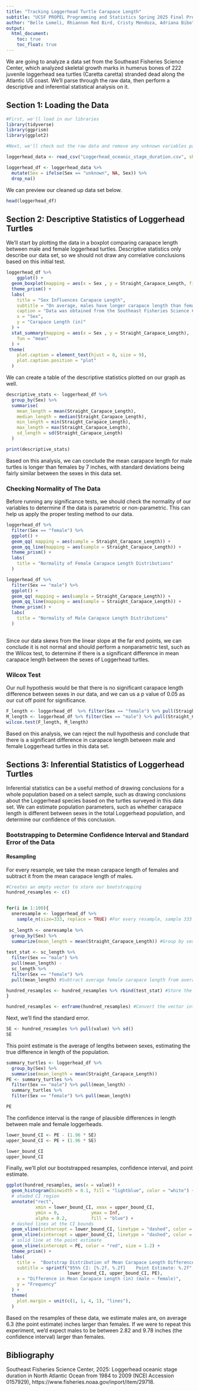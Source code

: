 ```yaml
---
title: "Tracking Loggerhead Turtle Carapace Length"
subtitle: "UCSF PROPEL Programming and Statistics Spring 2025 Final Project"
author: "Belle Lomeli, Rhiannon Red Bird, Cristy Mendoza, Adriana Bibo"
output: 
  html_document:
    toc: true
    toc_float: true
---
```


We are going to analyze a data set from the Southeast Fisheries Science Center, which analyzed skeletal growth marks in humerus bones of 222 juvenile loggerhead sea turtles (Caretta caretta) stranded dead along the Atlantic US coast. We'll parse through the raw data, then perform a descriptive and inferential statistical analysis on it.

## Section 1: Loading the Data

```r
#First, we'll load in our libraries
library(tidyverse)
library(ggprism)
library(ggplot2)
```

```r
#Next, we'll check out the raw data and remove any unknown variables particularly from the sex column

loggerhead_data <- read_csv("Loggerhead_oceanic_stage_duration.csv", show_col_types = FALSE)

loggerhead_df <- loggerhead_data %>%
  mutate(Sex = ifelse(Sex == "unknown", NA, Sex)) %>% 
  drop_na()

```

We can preview our cleaned up data set below.

```r
head(loggerhead_df)
```

## Section 2: Descriptive Statistics of Loggerhead Turtles

We'll start by plotting the data in a boxplot comparing carapace length between male and female loggerhead turtles. Descriptive statistics only describe our data set, so we should not draw any correlative conclusions based on this initial test.

```r
loggerhead_df %>%
    ggplot() + 
  geom_boxplot(mapping = aes(x = Sex , y = Straight_Carapace_Length, fill = Sex)) +
  theme_prism() +
  labs(
    title = "Sex Influences Carapace Length", 
    subtitle = "On average, males have longer carapace length than females", 
    caption = "Data was obtained from the Southeast Fisheries Science Center between 1984 and 2009",
    x = "Sex",
    y = "Carapace Length (in)"
  ) +
  stat_summary(mapping = aes(x = Sex , y = Straight_Carapace_Length), 
    fun = "mean"
  ) +
 theme(
    plot.caption = element_text(hjust = 0, size = 9),
    plot.caption.position = "plot"                    
  )
```

We can create a table of the descriptive statistics plotted on our graph as well.

```r
descriptive_stats <- loggerhead_df %>%
  group_by(Sex) %>%
  summarise(
    mean_length = mean(Straight_Carapace_Length),
    median_length = median(Straight_Carapace_Length), 
    min_length = min(Straight_Carapace_Length),       
    max_length = max(Straight_Carapace_Length),     
    sd_length = sd(Straight_Carapace_Length)  
  )

print(descriptive_stats)
```

Based on this analysis, we can conclude the mean carapace length for male turtles is longer than females by 7 inches, with standard deviations being fairly similar between the sexes in this data set. 

### Checking Normality of The Data

Before running any significance tests, we should check the normality of our variables to determine if the data is parametric or non-parametric. This can help us apply the proper testing method to our data.

```r
loggerhead_df %>%
  filter(Sex == "female") %>% 
  ggplot() +
  geom_qq( mapping = aes(sample = Straight_Carapace_Length)) +
  geom_qq_line(mapping = aes(sample = Straight_Carapace_Length)) + 
  theme_prism() + 
  labs(
    title = "Normality of Female Carapace Length Distributions"
  )

loggerhead_df %>%
  filter(Sex == "male") %>% 
  ggplot() +
  geom_qq( mapping = aes(sample = Straight_Carapace_Length)) +
  geom_qq_line(mapping = aes(sample = Straight_Carapace_Length)) +
  theme_prism() + 
  labs(
    title = "Normality of Male Carapace Length Distributions"
  )
  
```

Since our data skews from the linear slope at the far end points, we can conclude it is not normal and should perform a nonparametric test, such as the Wilcox test, to determine if there is a significant difference in mean carapace length between the sexes of Loggerhead turtles. 

### Wilcox Test

Our null hypothesis would be that there is no significant carapace length difference between sexes in our data, and we can us a p value of 0.05 as our cut off point for significance. 

```r
F_length <- loggerhead_df  %>% filter(Sex == "female") %>% pull(Straight_Carapace_Length)
M_length <- loggerhead_df %>% filter(Sex == "male") %>% pull(Straight_Carapace_Length)
wilcox.test(F_length, M_length)
```

Based on this analysis, we can reject the null hypothesis and conclude that there is a significant difference in carapace length between male and female Loggerhead turtles in this data set.

## Sections 3: Inferential Statistics of Loggerhead Turtles

Inferential statistics can be a useful method of drawing conclusions for a whole population based on a select sample, such as drawing conclusions about the Loggerhead species based on the turtles surveyed in this data set. We can estimate population parameters, such as whether carapace length is different between sexes in the total Loggerhead population, and determine our confidence of this conclusion.

### Bootstrapping to Determine Confidence Interval and Standard Error of the Data

#### Resampling

For every resample, we take the mean carapace length of females and subtract it from the mean carapace length of males.

```r
#Creates an empty vector to store our bootstrapping
hundred_resamples <- c()


for(i in 1:100){
  oneresample <- loggerhead_df %>%
    sample_n(size=333, replace = TRUE) #For every resample, sample 333 rows randomly to mimic random sampling variation
  
 sc_length <- oneresample %>% 
  group_by(Sex) %>%
  summarize(mean_length = mean(Straight_Carapace_Length)) #Group by sex and take the average of carapace length per resample
  
test_stat <- sc_length %>% 
  filter(Sex == "male") %>% 
  pull(mean_length) -
  sc_length %>%
  filter(Sex == "female") %>%
  pull(mean_length) #Subtract average female carapace length from average male carapace length

hundred_resamples <- hundred_resamples %>% rbind(test_stat) #Store the test statistic from each resample into our vector 
}

hundred_resamples <- enframe(hundred_resamples) #Convert the vector into a data frame 
```

Next, we'll find the standard error.

```r
SE <- hundred_resamples %>% pull(value) %>% sd()
SE
```

This point estimate is the average of lengths between sexes, estimating the true difference in length of the population.
```r
summary_turtles <- loggerhead_df %>% 
  group_by(Sex) %>%
  summarise(mean_length = mean(Straight_Carapace_Length))
PE <- summary_turtles %>% 
  filter(Sex == "male") %>% pull(mean_length) -
  summary_turtles %>%
  filter(Sex == "female") %>% pull(mean_length)

PE
```

The confidence interval is the range of plausible differences in length between male and female loggerheads. 
```r
lower_bound_CI <- PE - (1.96 * SE) 
upper_bound_CI <- PE + (1.96 * SE)

lower_bound_CI
upper_bound_CI
```


Finally, we'll plot our bootstrapped resamples, confidence interval, and point estimate.

```r
ggplot(hundred_resamples, aes(x = value)) +
  geom_histogram(binwidth = 0.1, fill = "lightblue", color = "white") +
  # shaded CI region
  annotate("rect",
           xmin = lower_bound_CI, xmax = upper_bound_CI,
           ymin = 0,            ymax = Inf,
           alpha = 0.2,         fill = "blue") +
  # dashed lines at the CI bounds
  geom_vline(xintercept = lower_bound_CI, linetype = "dashed", color = "blue", linewidth = 1) +
  geom_vline(xintercept = upper_bound_CI, linetype = "dashed", color = "blue", linewidth = 1) +
  # solid line at the point estimate
  geom_vline(xintercept = PE, color = "red", size = 1.2) +
  theme_prism() +
  labs(
    title =  "Bootstrap Distribution of Mean Carapace Length Difference",
    subtitle = sprintf("95%% CI: [%.2f, %.2f]    Point Estimate: %.2f", 
                       lower_bound_CI, upper_bound_CI, PE),
    x = "Difference in Mean Carapace Length (in) (male – female)",
    y = "Frequency"
  ) +
  theme(
    plot.margin = unit(c(1, 1, 4, 1), "lines"),
  )
```

Based on the resamples of these data, we estimate males are, on average 6.3 (the point estimate) inches larger than females. If we were to repeat this experiment, we'd expect males to be between 2.82 and 9.78 inches (the confidence interval) larger than females. 

## Bibliography

Southeast Fisheries Science Center, 2025: Loggerhead oceanic stage duration in North Atlantic Ocean from 1984 to 2009 (NCEI Accession 0157929), https://www.fisheries.noaa.gov/inport/item/29718.
